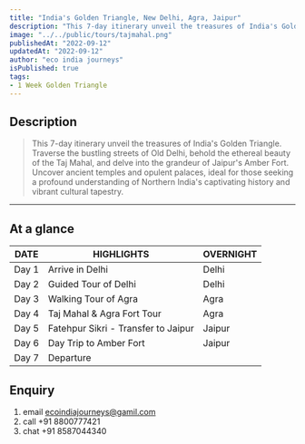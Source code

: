 ```yaml
---
title: "India's Golden Triangle, New Delhi, Agra, Jaipur"
description: "This 7-day itinerary unveil the treasures of India's Golden Triangle. Traverse the bustling streets of Old Delhi, behold the ethereal beauty of the Taj Mahal, and delve into the grandeur of Jaipur's Amber Fort. Uncover ancient temples and opulent palaces, ideal for those seeking a profound understanding of Northern India's captivating history and vibrant cultural tapestry." 
image: "../../public/tours/tajmahal.png"
publishedAt: "2022-09-12"
updatedAt: "2022-09-12"
author: "eco india journeys"
isPublished: true
tags:
- 1 Week Golden Triangle
---
```



## Description

> This 7-day itinerary unveil the treasures of India's Golden Triangle. Traverse the bustling streets of Old Delhi, behold the ethereal beauty of the Taj Mahal, and delve into the grandeur of Jaipur's Amber Fort. Uncover ancient temples and opulent palaces, ideal for those seeking a profound understanding of Northern India's captivating history and vibrant cultural tapestry.
---

## At a glance

| DATE   | HIGHLIGHTS                                                   | OVERNIGHT                                             |
| -------|-----------------------------------------------------------|-----------------------------------------------------------|
| Day 1  | Arrive in Delhi                          | Delhi  |
| Day 2  | Guided Tour of Delhi   |  Delhi |
| Day 3  | Walking Tour of Agra  | Agra  |
| Day 4  | Taj Mahal & Agra Fort Tour | Agra |
| Day 5  | Fatehpur Sikri - Transfer to Jaipur | Jaipur |
| Day 6  | Day Trip to Amber Fort | Jaipur |
| Day 7  | Departure   | 

## Enquiry
1.  email ecoindiajourneys@gamil.com
2.  call +91 8800777421
3.  chat +91 8587044340

